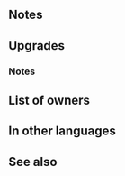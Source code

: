 {{Weapon Infobox
|tagid=SID_ヤシの木の杖＋
|image=wep_rd030
|weaponType=Staff
|might=12
|range=2
|effect=Inflicts Atk/Spd-5 on foes within 2 spaces during combat.
|cost=300
|exclusive=0
|statModifiers=0,12,0,0,0
|required=Palm Staff
|refinePaths=default
|refineSP=350
|refineMedals=500
|refineStones=50
|effectSkill1=Calculates damage from staff like other weapons.
|iconSkill1=Wrathful Staff W.png
|tagidExtraSkill1=神
|effectSkill2=Foe cannot counterattack.
|iconSkill2=Dazzling Staff W.png
|tagidExtraSkill2=幻
|properties=
}}
==Notes==
{{Combat reductions}}{{FoesCombatEffect}}
==Upgrades==
{{Weapon Upgrade List}}
===Notes===
{{Staff Plus Refines}}
==List of owners==
{{Skill Hero List}}
==In other languages==
{{OtherLanguages
|english=Palm Staff+
|japanese=ヤシの木の杖＋
|german=Palmenstab+
|spanishEU=Bastón palma +
|spanishLA=Bastón palma +
|french=Bâton palmier +
|italian=Bastone palma+
|chineseTW=椰子樹之杖＋
|portuguese=Bastão palmeira+
}}
==See also==
{{See also skills|cond=Description LIKE '%inflicts Atk/Spd-_ on foes%within _ spaces during combat%'|columns=3}}
{{Weapons Navbox}}